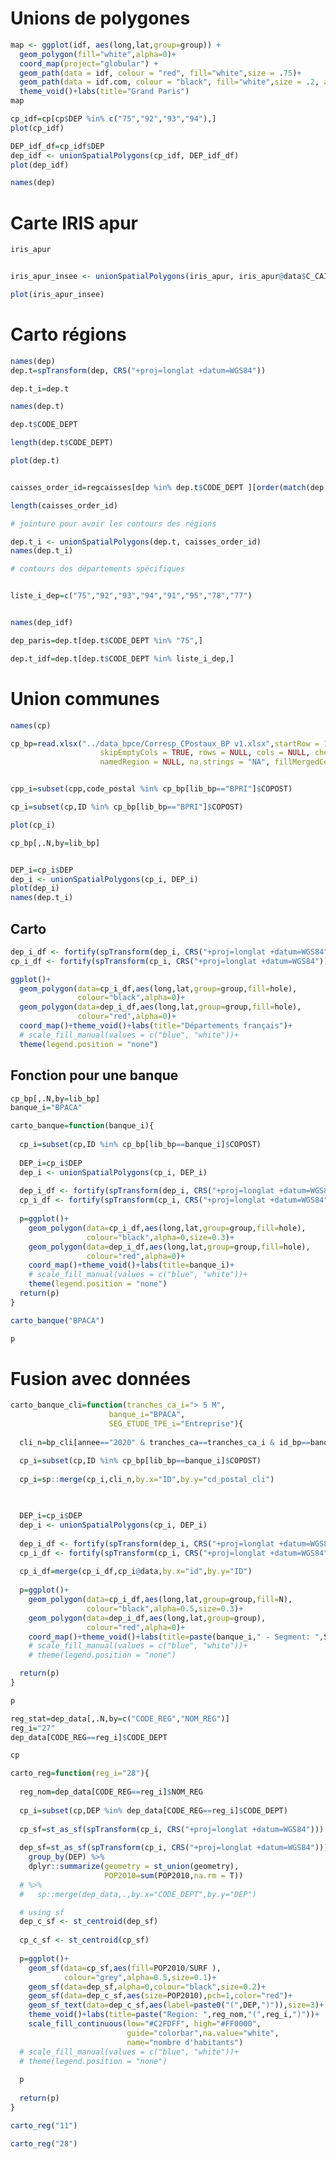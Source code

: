 
# Unions de polygones

```r

map <- ggplot(idf, aes(long,lat,group=group)) +
  geom_polygon(fill="white",alpha=0)+
  coord_map(project="globular") +
  geom_path(data = idf, colour = "red", fill="white",size = .75)+
  geom_path(data = idf.com, colour = "black", fill="white",size = .2, alpha =0.5)+
  theme_void()+labs(title="Grand Paris")
map

```


```r
cp_idf=cp[cp$DEP %in% c("75","92","93","94"),]
plot(cp_idf)

DEP_idf_df=cp_idf$DEP
dep_idf <- unionSpatialPolygons(cp_idf, DEP_idf_df)
plot(dep_idf)

```


```r
names(dep)
```

# Carte IRIS apur


```r
iris_apur


iris_apur_insee <- unionSpatialPolygons(iris_apur, iris_apur@data$C_CAINSEE)

plot(iris_apur_insee)

```


# Carto régions


```r
names(dep)
dep.t=spTransform(dep, CRS("+proj=longlat +datum=WGS84"))

dep.t_i=dep.t

names(dep.t)

dep.t$CODE_DEPT

length(dep.t$CODE_DEPT)

plot(dep.t)


caisses_order_id=regcaisses[dep %in% dep.t$CODE_DEPT ][order(match(dep, dep.t$CODE_DEPT))]$abrevcaisse

length(caisses_order_id)

# jointure pour avoir les contours des régions

dep.t_i <- unionSpatialPolygons(dep.t, caisses_order_id)
names(dep.t_i)

# contours des départements spécifiques


liste_i_dep=c("75","92","93","94","91","95","78","77")


names(dep_idf)

dep_paris=dep.t[dep.t$CODE_DEPT %in% "75",]

dep.t_idf=dep.t[dep.t$CODE_DEPT %in% liste_i_dep,]


```

# Union communes


```r
names(cp)
```


```r


cp_bp=read.xlsx("../data_bpce/Corresp_CPostaux_BP v1.xlsx",startRow = 1, colNames = TRUE,
                    skipEmptyCols = TRUE, rows = NULL, cols = NULL, check.names = FALSE,
                    namedRegion = NULL, na.strings = "NA", fillMergedCells = FALSE)%>%data.table()


cpp_i=subset(cpp,code_postal %in% cp_bp[lib_bp=="BPRI"]$COPOST)

cp_i=subset(cp,ID %in% cp_bp[lib_bp=="BPRI"]$COPOST)

plot(cp_i)

cp_bp[,.N,by=lib_bp]



```


```r
DEP_i=cp_i$DEP
dep_i <- unionSpatialPolygons(cp_i, DEP_i)
plot(dep_i)
names(dep.t_i)
```

## Carto


```r
dep_i_df <- fortify(spTransform(dep_i, CRS("+proj=longlat +datum=WGS84")))
cp_i_df <- fortify(spTransform(cp_i, CRS("+proj=longlat +datum=WGS84")))
```


```r
ggplot()+
  geom_polygon(data=cp_i_df,aes(long,lat,group=group,fill=hole),
               colour="black",alpha=0)+
  geom_polygon(data=dep_i_df,aes(long,lat,group=group,fill=hole),
               colour="red",alpha=0)+
  coord_map()+theme_void()+labs(title="Départements français")+
  # scale_fill_manual(values = c("blue", "white"))+ 
  theme(legend.position = "none")

```

## Fonction pour une banque


```r
cp_bp[,.N,by=lib_bp]
banque_i="BPACA"

carto_banque=function(banque_i){
  
  cp_i=subset(cp,ID %in% cp_bp[lib_bp==banque_i]$COPOST)
  
  DEP_i=cp_i$DEP
  dep_i <- unionSpatialPolygons(cp_i, DEP_i)
  
  dep_i_df <- fortify(spTransform(dep_i, CRS("+proj=longlat +datum=WGS84")))
  cp_i_df <- fortify(spTransform(cp_i, CRS("+proj=longlat +datum=WGS84")))
  
  p=ggplot()+
    geom_polygon(data=cp_i_df,aes(long,lat,group=group,fill=hole),
                 colour="black",alpha=0,size=0.3)+
    geom_polygon(data=dep_i_df,aes(long,lat,group=group,fill=hole),
                 colour="red",alpha=0)+
    coord_map()+theme_void()+labs(title=banque_i)+
    # scale_fill_manual(values = c("blue", "white"))+ 
    theme(legend.position = "none")
  return(p)
}

carto_banque("BPACA")

```


```r
p
```

# Fusion avec données




```r

carto_banque_cli=function(tranches_ca_i="> 5 M",
                      banque_i="BPACA",
                      SEG_ETUDE_TPE_i="Entreprise"){
  
  cli_n=bp_cli[annee=="2020" & tranches_ca==tranches_ca_i & id_bp==banque_i,.N,by="cd_postal_cli"]

  cp_i=subset(cp,ID %in% cp_bp[lib_bp==banque_i]$COPOST)
  
  cp_i=sp::merge(cp_i,cli_n,by.x="ID",by.y="cd_postal_cli")

  
  
  DEP_i=cp_i$DEP
  dep_i <- unionSpatialPolygons(cp_i, DEP_i)
  
  dep_i_df <- fortify(spTransform(dep_i, CRS("+proj=longlat +datum=WGS84")))
  cp_i_df <- fortify(spTransform(cp_i, CRS("+proj=longlat +datum=WGS84")),region="ID")
  
  cp_i_df=merge(cp_i_df,cp_i@data,by.x="id",by.y="ID")
  
  p=ggplot()+
    geom_polygon(data=cp_i_df,aes(long,lat,group=group,fill=N),
                 colour="black",alpha=0.5,size=0.3)+
    geom_polygon(data=dep_i_df,aes(long,lat,group=group),
                 colour="red",alpha=0)+
    coord_map()+theme_void()+labs(title=paste(banque_i," - Segment: ",SEG_ETUDE_TPE_i," - Tranche CA: ",tranches_ca_i))
    # scale_fill_manual(values = c("blue", "white"))+ 
    # theme(legend.position = "none")

  return(p)
}

p

```

```r

reg_stat=dep_data[,.N,by=c("CODE_REG","NOM_REG")]
reg_i="27"
dep_data[CODE_REG==reg_i]$CODE_DEPT

```

```r
cp
```

```r

carto_reg=function(reg_i="28"){
  
  reg_nom=dep_data[CODE_REG==reg_i]$NOM_REG
  
  cp_i=subset(cp,DEP %in% dep_data[CODE_REG==reg_i]$CODE_DEPT)
  
  cp_sf=st_as_sf(spTransform(cp_i, CRS("+proj=longlat +datum=WGS84")))
  
  dep_sf=st_as_sf(spTransform(cp_i, CRS("+proj=longlat +datum=WGS84"))) %>%
    group_by(DEP) %>% 
    dplyr::summarize(geometry = st_union(geometry),
                     POP2010=sum(POP2010,na.rm = T))
  # %>%
  #   sp::merge(dep_data,.,by.x="CODE_DEPT",by.y="DEP")

  # using sf
  dep_c_sf <- st_centroid(dep_sf)
  
  cp_c_sf <- st_centroid(cp_sf)
  
  p=ggplot()+
    geom_sf(data=cp_sf,aes(fill=POP2010/SURF ),
            colour="grey",alpha=0.5,size=0.1)+
    geom_sf(data=dep_sf,alpha=0,colour="black",size=0.2)+
    geom_sf(data=dep_c_sf,aes(size=POP2010),pch=1,color="red")+
    geom_sf_text(data=dep_c_sf,aes(label=paste0("(",DEP,")")),size=3)+
    theme_void()+labs(title=paste("Region: ",reg_nom,"(",reg_i,")"))+
    scale_fill_continuous(low="#C2FDFF", high="#FF0000", 
                          guide="colorbar",na.value="white",
                          name="nombre d'habitants")
  # scale_fill_manual(values = c("blue", "white"))+ 
  # theme(legend.position = "none")
  
  p
  
  return(p)
}

carto_reg("11")


```


```r
carto_reg("28")
```



